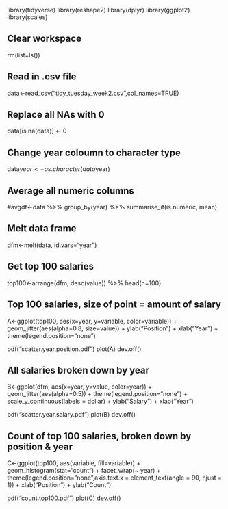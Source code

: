 library(tidyverse)
library(reshape2)
library(dplyr)
library(ggplot2)
library(scales)

## Clear workspace
rm(list=ls())

## Read in .csv file
data<-read_csv("tidy_tuesday_week2.csv",col_names=TRUE)

## Replace all NAs with 0
data[is.na(data)] <- 0

## Change year coloumn to character type
data$year<-as.character(data$year)

## Average all numeric columns
#avgdf<-data %>% group_by(year) %>% summarise_if(is.numeric, mean)

## Melt data frame
dfm<-melt(data, id.vars="year")

## Get top 100 salaries
top100<-arrange(dfm, desc(value)) %>% head(n=100)

## Top 100 salaries, size of point = amount of salary
A<-ggplot(top100, aes(x=year, y=variable, color=variable)) +
  geom_jitter(aes(alpha=0.8, size=value)) +
  ylab("Position") +
  xlab("Year") +
  theme(legend.position="none")

pdf("scatter.year.position.pdf")
plot(A)
dev.off()

## All salaries broken down by year
B<-ggplot(dfm, aes(x=year, y=value, color=year)) +
  geom_jitter(aes(alpha=0.5)) +
  theme(legend.position="none") +
  scale_y_continuous(labels = dollar) +
  ylab("Salary") +
  xlab("Year")

pdf("scatter.year.salary.pdf")
plot(B)
dev.off()

## Count of top 100 salaries, broken down by position & year
C<-ggplot(top100, aes(variable, fill=variable)) +
  geom_histogram(stat="count") +
  facet_wrap(~ year) +
  theme(legend.position="none",axis.text.x = element_text(angle = 90, hjust = 1)) +
  xlab("Position") +
  ylab("Count")

pdf("count.top100.pdf")
plot(C)
dev.off()
